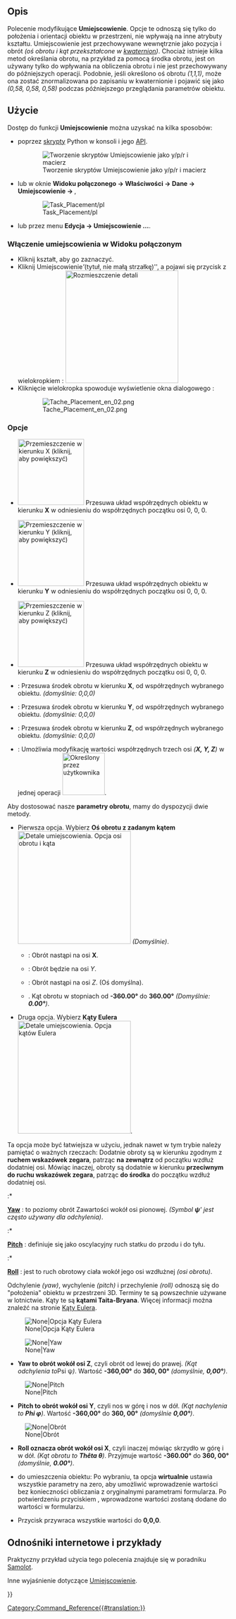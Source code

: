 <languages/>

<span id="Description"></span>
==Opis==

Polecenie modyfikujące '''Umiejscowienie'''.
Opcje te odnoszą się tylko do położenia i orientacji obiektu w przestrzeni, nie wpływają na inne atrybuty kształtu. Umiejscowienie jest przechowywane wewnętrznie jako pozycja i obrót ''(oś obrotu i kąt przekształcone w [https://en.wikipedia.org/wiki/Quaternions_and_spatial_rotation kwaternion])''. Chociaż istnieje kilka metod określania obrotu, na przykład za pomocą środka obrotu, jest on używany tylko do wpływania na obliczenia obrotu i nie jest przechowywany do późniejszych operacji. Podobnie, jeśli określono oś obrotu ''(1,1,1)'', może ona zostać znormalizowana po zapisaniu w kwaternionie i pojawić się jako ''(0,58, 0,58, 0,58)'' podczas późniejszego przeglądania parametrów obiektu.

<span id="Usage"></span>
==Użycie==

Dostęp do funkcji '''Umiejscowienie''' można uzyskać na kilka sposobów:
* poprzez [[Python_scripting_tutorial#Vecteurs_et_Positions|skrypty]] Python w konsoli i jego [[Placement_API|API]].
:[[Image:PlacePyConv10.png|Tworzenie skryptów Umiejscowienie jako y/p/r i macierz]] 
* lub w oknie '''Widoku połączonego → Właściwości → Dane → Umiejscowienie → {{KEY|...}}''',
:[[Image:Tache_Placement_fr_01.png|Task_Placement/pl]]
* lub przez menu '''Edycja → Umiejscowienie …'''.

<span id="Enable_Placement_in_Combo_View"></span>
===Włączenie umiejscowienia w Widoku połączonym===

* Kliknij kształt, aby go zaznaczyć.
* Kliknij Umiejscowienie''' ''(tytuł, nie małą strzałkę)'', a pojawi się przycisk z wielokropkiem {{KEY|…}}: [[Image:Tache_Placement_01_fr_00.png|256px|Rozmieszczenie detali]] 
* Kliknięcie wielokropka spowoduje wyświetlenie okna dialogowego {{MenuCommand|Umiejscowienie}}:

:[[File:Tache_Placement_en_02.png]]

<span id="Options"></span>
===Opcje===

{{TitleProperty|Przesunięcie}}

* {{TasksTag|X}} [[File:Tache_Placement_Translation_X_fr.gif|150px|Przemieszczenie w kierunku X ''(kliknij, aby powiększyć)'']] Przesuwa układ współrzędnych obiektu w kierunku '''X''' w odniesieniu do współrzędnych początku osi 0, 0, 0.
* {{TasksTag|Y}} [[File:Tache_Placement_Translation_Y_fr.gif|150px|Przemieszczenie w kierunku Y ''(kliknij, aby powiększyć)'']] Przesuwa układ współrzędnych obiektu w kierunku '''Y''' w odniesieniu do współrzędnych początku osi 0, 0, 0.
* {{TasksTag|Z}} [[File:Tache_Placement_Translation_Z_fr.gif|150px|Przemieszczenie w kierunku Z ''(kliknij, aby powiększyć)'']] Przesuwa układ współrzędnych obiektu w kierunku '''Z''' w odniesieniu do współrzędnych początku osi 0, 0, 0.

{{TitleProperty|Środek}}

* {{TasksTag|X}}: Przesuwa środek obrotu w kierunku '''X''', od współrzędnych wybranego obiektu. ''(domyślnie: 0,0,0)''
* {{TasksTag|Y}}: Przesuwa środek obrotu w kierunku '''Y''', od współrzędnych wybranego obiektu. ''(domyślnie: 0,0,0)''
* {{TasksTag|Z}}: Przesuwa środek obrotu w kierunku '''Z''', od współrzędnych wybranego obiektu. ''(domyślnie: 0,0,0)''
* {{TasksTag|User Defined...}}: Umożliwia modyfikację wartości współrzędnych trzech osi ''('''X, Y, Z''')'' w jednej operacji [[Image:Part_Revolve_fr_06.png|96px|Określony przez użytkownika]].

{{TitleProperty|Obrót}}

Aby dostosować nasze '''parametry obrotu''', mamy do dyspozycji dwie metody.

* Pierwsza opcja. Wybierz ''' Oś obrotu z zadanym kątem '''[[Image:Tache_Placement_fr_05.png|256px|Detale umiejscowienia. Opcja osi obrotu i kąta]] ''(Domyślnie)''.
** {{TasksTag|Oś: X}}: Obrót nastąpi na osi '''X'''.
** {{TasksTag|Oś: Y}}: Obrót będzie na osi ''Y''.
** {{TasksTag|Oś: Z}}: Obrót nastąpi na osi ''Z''. (Oś domyślna).
** {{TasksTag|Oś:}}. Kąt obrotu w stopniach od '''-360.00°''' do '''360.00°''' ''(Domyślnie: '''0.00°''')''.

* Druga opcja. Wybierz '''Kąty Eulera''' [[Image:Tache_Placement_fr_04.png|256px|Detale umiejscowienia. Opcja kątów Eulera]].

Ta opcja może być łatwiejsza w użyciu, jednak nawet w tym trybie należy pamiętać o ważnych rzeczach: Dodatnie obroty są w kierunku zgodnym z '''ruchem wskazówek zegara''', patrząc '''na zewnątrz''' od początku wzdłuż dodatniej osi. Mówiąc inaczej, obroty są dodatnie w kierunku '''przeciwnym do ruchu wskazówek zegara''', patrząc '''do środka''' do początku wzdłuż dodatniej osi.

<div class="mw-translate-fuzzy">
:* <div id="Yaw"></div>'''[https://en.wikipedia.org/wiki/Flight_dynamics_(fixed-wing_aircraft) Yaw]''' : to poziomy obrót Zawartości wokół osi pionowej. ''(Symbol '''ψ'''' jest często używany dla odchylenia)''.
:* <div id="Pitch"></div>'''[https://en.wikipedia.org/wiki/Flight_dynamics_(fixed-wing_aircraft) Pitch]''' : definiuje się jako oscylacyjny ruch statku do przodu i do tyłu.
:* <div id="Roll"></div>'''[https://en.wikipedia.org/wiki/Flight_dynamics_(fixed-wing_aircraft) Roll]''' : jest to ruch obrotowy ciała wokół jego osi wzdłużnej ''(osi obrotu)''.
</div>

Odchylenie ''(yaw)'', wychylenie ''(pitch)'' i przechylenie ''(roll)'' odnoszą się do "położenia" obiektu w przestrzeni 3D. Terminy te są powszechnie używane w lotnictwie. Kąty te są '''kątami Taita-Bryana'''. Więcej informacji można znaleźć na stronie [https://en.wikipedia.org/wiki/Euler_angles Kąty Eulera].

[[Image:Tache_Placement_en_03.png|None|Opcja Kąty Eulera]]

<div class="mw-translate-fuzzy">
[[Image:Tache_Placement_Lacet_fr_Mini.gif|None|Yaw]]
* {{TasksTag|oś yaw}} '''Yaw to obrót wokół osi Z''', czyli obrót od lewej do prawej. ''(Kąt odchylenia to ''Psi ψ'')''. Wartość '''-360,00°''' do '''360, 00°''' ''(domyślnie, '''0,00°''')''.
</div>

<div class="mw-translate-fuzzy">
[[Image:Tache_Placement_Tangage_fr_Mini.gif|None|Pitch]]
* {{TasksTag|oś pitch}} '''Pitch to obrót wokół osi Y''', czyli nos w górę i nos w dół. ''(Kąt nachylenia to '''Phi φ''')''. Wartość '''-360,00°''' do '''360, 00°''' ''(domyślnie '''0,00°''')''.
</div>

<div class="mw-translate-fuzzy">
[[Image:Tache_Placement_Roulis_fr_ Mini.gif|None|Obrót]]
* {{TasksTag|oś roll}} '''Roll oznacza obrót wokół osi X''', czyli inaczej mówiąc skrzydło w górę i w dół. ''(Kąt obrotu to '''Thêta θ''')''. Przyjmuje wartość '''-360.00°''' do '''360, 00°''' ''(domyślnie, '''0.00°''')''.
</div>

* {{TasksTag|Zastosuj zmiany przyrostowe}} do umieszczenia obiektu: Po wybraniu, ta opcja '''wirtualnie''' ustawia wszystkie parametry na zero, aby umożliwić wprowadzenie wartości bez konieczności obliczania z oryginalnymi parametrami formularza. Po potwierdzeniu przyciskiem {{KEY|OK}}, wprowadzone wartości zostaną dodane do wartości w formularzu.

* Przycisk {{KEY|Reset}} przywraca wszystkie wartości do '''0,0,0'''.

<span id="Links_and_Example"></span>
==Odnośniki internetowe i przykłady==

Praktyczny przykład użycia tego polecenia znajduje się w poradniku [[Aeroplane/pl|Samolot]].

Inne wyjaśnienie dotyczące [[Placement/pl|Umiejscowienie]].


{{Userdocnavi{{#translation:}}}}
[[Category:Command_Reference{{#translation:}}]]
